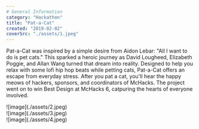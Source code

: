 ```yaml
---
# General Information
category: "Hackathon"
title: "Pat-a-Cat"
created: "2019-02-02"
coverSrc: "./assets/1.jpeg"
---
```


Pat-a-Cat was inspired by a simple desire from Aidon Lebar: "All I want to do is pet cats." This sparked a heroic journey as David Lougheed, Elizabeth Poggie, and Allan Wang turned that dream into reality. Designed to help you relax with some lofi hip hop beats while petting cats, Pat-a-Cat offers an escape from everyday stress. After you pat a cat, you'll hear the happy meows of hackers, sponsors, and coordinators of McHacks. The project went on to win Best Design at McHacks 6, catpuring the hearts of everyone involved.

<div
  style={{
    paddingTop: "40px",
    display: "grid",
    gridTemplateColumns: "repeat(2, 1fr)",
    gap: "16px",
  }}
>
  <div>![image](./assets/2.jpeg)</div>
  <div>![image](./assets/3.jpeg)</div>
  <div>![image](./assets/4.jpeg)</div>
</div>
